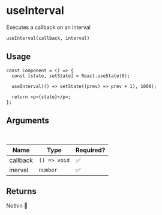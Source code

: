 # useInterval

Executes a callback on an interval

`useInterval(callback, interval)`

## Usage

```tsx
const Component = () => {
  const [state, setState] = React.useState(0);

  useInterval(() => setState((prev) => prev + 1), 1000);

  return <p>{state}</p>;
};
```

## Arguments

<br />

| Name     | Type         | Required? |
| -------- | ------------ | --------- |
| callback | `() => void` | ✅        |
| inerval  | `number`     | ✅        |

## Returns

Nothin 🤪
